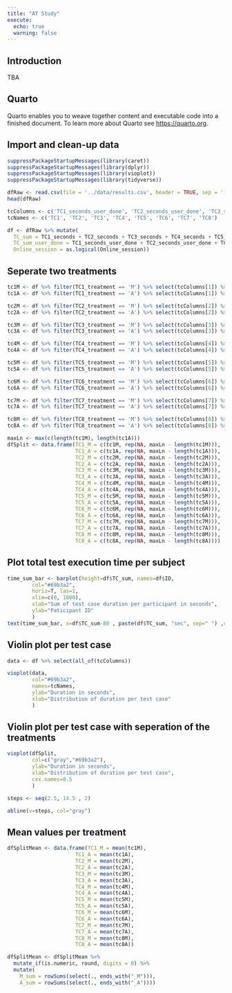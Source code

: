 ```yaml
---
title: "AT Study"
execute:
  echo: true
  warning: false
---
```


## Introduction

TBA

## Quarto

Quarto enables you to weave together content and executable code into a finished document. To learn more about Quarto see <https://quarto.org>.

## Import and clean-up data

```r
suppressPackageStartupMessages(library(caret))
suppressPackageStartupMessages(library(dplyr))
suppressPackageStartupMessages(library(vioplot))
suppressPackageStartupMessages(library(tidyverse))
```

```r
dfRaw <- read.csv(file = '../data/results.csv', header = TRUE, sep = ',')
head(dfRaw)

tcColumns <- c('TC1_seconds_user_done', 'TC2_seconds_user_done', 'TC3_seconds_user_done', 'TC4_seconds_user_done', 'TC5_seconds_user_done', 'TC6_seconds_user_done', 'TC7_seconds_user_done', 'TC8_seconds_user_done')
tcNames <- c('TC1', 'TC2', 'TC3', 'TC4', 'TC5', 'TC6', 'TC7', 'TC8')

df <- dfRaw %>% mutate(
  TC_sum = TC1_seconds + TC2_seconds + TC3_seconds + TC4_seconds + TC5_seconds + TC6_seconds + TC7_seconds + TC8_seconds,
  TC_sum_user_done = TC1_seconds_user_done + TC2_seconds_user_done + TC3_seconds_user_done + TC4_seconds_user_done + TC5_seconds_user_done + TC6_seconds_user_done + TC7_seconds_user_done + TC8_seconds_user_done,
  Online_session = as.logical(Online_session))

```
## Seperate two treatments
```r
tc1M <- df %>% filter(TC1_treatment == 'M') %>% select(tcColumns[1]) %>% pull(tcColumns[1])
tc1A <- df %>% filter(TC1_treatment == 'A') %>% select(tcColumns[1]) %>% pull(tcColumns[1])

tc2M <- df %>% filter(TC2_treatment == 'M') %>% select(tcColumns[2]) %>% pull(tcColumns[2])
tc2A <- df %>% filter(TC2_treatment == 'A') %>% select(tcColumns[2]) %>% pull(tcColumns[2])

tc3M <- df %>% filter(TC3_treatment == 'M') %>% select(tcColumns[3]) %>% pull(tcColumns[3])
tc3A <- df %>% filter(TC3_treatment == 'A') %>% select(tcColumns[3]) %>% pull(tcColumns[3])

tc4M <- df %>% filter(TC4_treatment == 'M') %>% select(tcColumns[4]) %>% pull(tcColumns[4])
tc4A <- df %>% filter(TC4_treatment == 'A') %>% select(tcColumns[4]) %>% pull(tcColumns[4])

tc5M <- df %>% filter(TC5_treatment == 'M') %>% select(tcColumns[5]) %>% pull(tcColumns[5])
tc5A <- df %>% filter(TC5_treatment == 'A') %>% select(tcColumns[5]) %>% pull(tcColumns[5])

tc6M <- df %>% filter(TC6_treatment == 'M') %>% select(tcColumns[6]) %>% pull(tcColumns[6])
tc6A <- df %>% filter(TC6_treatment == 'A') %>% select(tcColumns[6]) %>% pull(tcColumns[6])

tc7M <- df %>% filter(TC7_treatment == 'M') %>% select(tcColumns[7]) %>% pull(tcColumns[7])
tc7A <- df %>% filter(TC7_treatment == 'A') %>% select(tcColumns[7]) %>% pull(tcColumns[7])

tc8M <- df %>% filter(TC8_treatment == 'M') %>% select(tcColumns[8]) %>% pull(tcColumns[8])
tc8A <- df %>% filter(TC8_treatment == 'A') %>% select(tcColumns[8]) %>% pull(tcColumns[8])

maxLn <- max(c(length(tc1M), length(tc1A)))
dfSplit <- data.frame(TC1_M = c(tc1M, rep(NA, maxLn - length(tc1M))),
                      TC1_A = c(tc1A, rep(NA, maxLn - length(tc1A))),
                      TC2_M = c(tc2M, rep(NA, maxLn - length(tc2M))),
                      TC2_A = c(tc2A, rep(NA, maxLn - length(tc2A))),
                      TC3_M = c(tc3M, rep(NA, maxLn - length(tc3M))),
                      TC3_A = c(tc3A, rep(NA, maxLn - length(tc3A))),
                      TC4_M = c(tc4M, rep(NA, maxLn - length(tc4M))),
                      TC4_A = c(tc4A, rep(NA, maxLn - length(tc4A))),
                      TC5_M = c(tc5M, rep(NA, maxLn - length(tc5M))),
                      TC5_A = c(tc5A, rep(NA, maxLn - length(tc5A))),
                      TC6_M = c(tc6M, rep(NA, maxLn - length(tc6M))),
                      TC6_A = c(tc6A, rep(NA, maxLn - length(tc6A))),
                      TC7_M = c(tc7M, rep(NA, maxLn - length(tc7M))),
                      TC7_A = c(tc7A, rep(NA, maxLn - length(tc7A))),
                      TC8_M = c(tc8M, rep(NA, maxLn - length(tc8M))),
                      TC8_A = c(tc8A, rep(NA, maxLn - length(tc8A))))

```

## Plot total test execution time per subject

```r
time_sum_bar <- barplot(height=df$TC_sum, names=df$ID, 
        col="#69b3a2",
        horiz=T, las=1,
        xlim=c(0, 1000),
        xlab="Sum of test case duration per participant in seconds",
        ylab="Paticipant ID"
        )
text(time_sum_bar, x=df$TC_sum-80 , paste(df$TC_sum, "sec", sep=" ") ,cex=1) 
```

## Violin plot per test case
```r
data <- df %>% select(all_of(tcColumns))

vioplot(data,
        col="#69b3a2",
        names=tcNames,
        ylab="Duration in seconds",
        xlab="Distribution of duration per test case"
        )
```
## Violin plot per test case with seperation of the treatments
```r
vioplot(dfSplit,
        col=c("gray","#69b3a2"),
        ylab="Duration in seconds",
        xlab="Distribution of duration per test case",
        cex.names=0.5
        )

steps <- seq(2.5, 14.5 , 2)

abline(v=steps, col="gray")
```
## Mean values per treatment

```r
dfSplitMean <- data.frame(TC1_M = mean(tc1M),
                      TC1_A = mean(tc1A),
                      TC2_M = mean(tc2M),
                      TC2_A = mean(tc2A),
                      TC3_M = mean(tc3M),
                      TC3_A = mean(tc3A),
                      TC4_M = mean(tc4M),
                      TC4_A = mean(tc4A),
                      TC5_M = mean(tc5M),
                      TC5_A = mean(tc5A),
                      TC6_M = mean(tc6M),
                      TC6_A = mean(tc6A),
                      TC7_M = mean(tc7M),
                      TC7_A = mean(tc7A),
                      TC8_M = mean(tc8M),
                      TC8_A = mean(tc8A))

dfSplitMean <- dfSplitMean %>%
  mutate_if(is.numeric, round, digits = 0) %>% 
  mutate(
    M_sum = rowSums(select(., ends_with("_M"))),
    A_sum = rowSums(select(., ends_with("_A"))))

```

